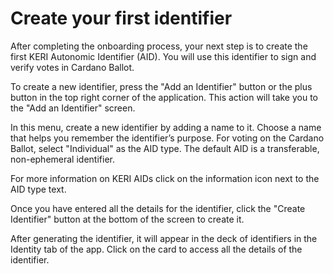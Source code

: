
# Create your first identifier

After completing the onboarding process, your next step is to create the first KERI Autonomic Identifier (AID). You will use this identifier to sign and verify votes in Cardano Ballot.

To create a new identifier, press the "Add an Identifier" button or the plus button in the top right corner of the application. This action will take you to the "Add an Identifier" screen.

In this menu, create a new identifier by adding a name to it. Choose a name that helps you remember the identifier’s purpose. For voting on the Cardano Ballot, select "Individual" as the AID type. The default AID is a transferable, non-ephemeral identifier.

<Callout type="info">
  For more information on KERI AIDs click on the information icon next to the
  AID type text.
</Callout>

Once you have entered all the details for the identifier, click the "Create Identifier" button at the bottom of the screen to create it.

After generating the identifier, it will appear in the deck of identifiers in the Identity tab of the app. Click on the card to access all the details of the identifier.